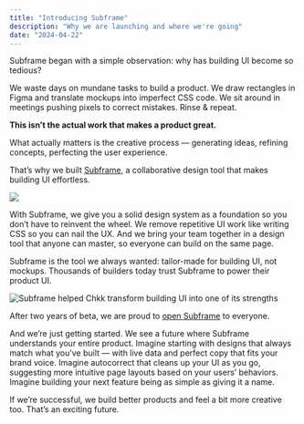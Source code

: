 ```yaml
---
title: "Introducing Subframe"
description: "Why we are launching and where we're going"
date: "2024-04-22"
---
```


Subframe began with a simple observation: why has building UI become so tedious?

We waste days on mundane tasks to build a product. We draw rectangles in Figma and translate mockups into imperfect CSS code. We sit around in meetings pushing pixels to correct mistakes. Rinse & repeat.

**This isn’t the actual work that makes a product great.**

What actually matters is the creative process — generating ideas, refining concepts, perfecting the user experience.

That’s why we built [Subframe](https://subframe.com/), a collaborative design tool that makes building UI effortless.

![](/images/blog/subframe-collaboration.png)

With Subframe, we give you a solid design system as a foundation so you don’t have to reinvent the wheel. We remove repetitive UI work like writing CSS so you can nail the UX. And we bring your team together in a design tool that anyone can master, so everyone can build on the same page.

Subframe is the tool we always wanted: tailor-made for building UI, not mockups. Thousands of builders today trust Subframe to power their product UI.

![Subframe helped Chkk transform building UI into one of its strengths](/images/blog/chkk-tweet.png)

After two years of beta, we are proud to [open Subframe](https://subframe.com/) to everyone.

And we’re just getting started. We see a future where Subframe understands your entire product. Imagine starting with designs that always match what you’ve built — with live data and perfect copy that fits your brand voice. Imagine autocorrect that cleans up your UI as you go, suggesting more intuitive page layouts based on your users’ behaviors. Imagine building your next feature being as simple as giving it a name.

If we’re successful, we build better products and feel a bit more creative too. That’s an exciting future.